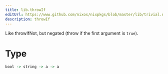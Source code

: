 ```yaml
---
title: lib.throwIf
editUrl: https://www.github.com/nixos/nixpkgs/blob/master/lib/trivial.nix#L532C13
description: throwIf
---
```



Like throwIfNot, but negated (throw if the first argument is `true`).

# Type

```haskell
bool -> string -> a -> a
```

